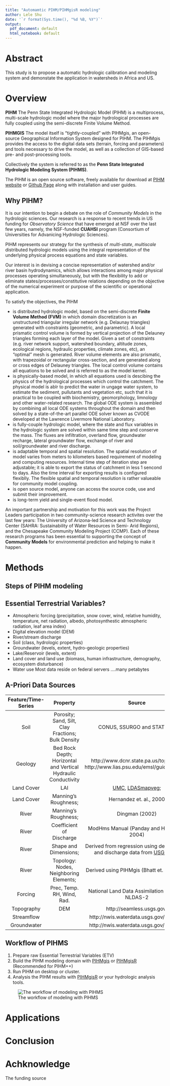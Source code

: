 ```yaml
---
title: "Automamtic PIHM/PIHMgisR modeling"
author: Lele Shu
date: '`r format(Sys.time(), "%d %B, %Y")`'
output:
  pdf_document: default
  html_notebook: default
---
```

# Abstract
This study is to propose a automatic hydrologic calibration and modeling system and demonstate the application in watersheds in Africa and US.

# Overview

**PIHM** The Penn State Integrated Hydrologic Model (PIHM) is a multiprocess, multi-scale hydrologic model where the major hydrological processes are fully coupled using the semi-discrete Finite Volume Method.

**PIHMGIS** The model itself is "tightly-coupled" with PIHMgis, an open-source Geographical Information System designed for PIHM. The PIHMgis provides the access to the digital data sets (terrain, forcing and parameters) and tools necessary to drive the model, as well as a collection of GIS-based pre- and post-processing tools.

Collectively the system is referred to as the **Penn State Integrated Hydrologic Modeling System (PIHMS)**. 

The PIHM is an open source software, freely available for download at [PIHM website](www.pihm.psu.edu) or [Github Page](https://github.com/shulele/PIHM++) along with installation and user guides.

## Why PIHM?
It is our intention to begin a debate on the role of *Community Models* in the hydrologic sciences. Our research is a response to recent trends in US funding for *Observatory Science* that have emerged at NSF over the last few years, namely, the NSF-funded **CUAHSI** program (Consortium of Universities for Advanicing Hydrologic Sciences).

PIHM represents our strategy for the synthesis of *multi-state*, *multiscale* distributed hydrologic models using the integral representation of the underlying physical process equations and state variables. 

Our interest is in devising a concise representation of watershed and/or river basin hydrodynamics, which allows interactions among major physical processes operating simultaneously, but with the flexibility to add or eliminate states/processes/constitutive relations depending on the objective of the numerical experiment or purpose of the scientific or operational application.

To satisfy the objectives, the PIHM

- is distributed hydrologic model, based on the semi-discrete **Finite Volume Method (FVM)** in which domain discretization is an unstructured triangular irregular network (e.g. Delaunay triangles) generated with constraints (geometric, and parametric). A local prismatic control volume is formed by vertical projection of the Delauney triangles forming each layer of the model. Given a set of constraints (e.g. river network support, watershed boundary, altitude zones, ecological regions, hydraulic properties, climate zones, etc), an “optimal” mesh is generated. River volume elements are also prismatic, with trapezoidal or rectangular cross-section, and are generated along or cross edges of Delauney triangles. The local control volume contains all equations to be solved and is referred to as the model kernel. 
- is physically-based model, in which all equations used is descibing the physics of the hydrological processes which control the catchment. The physical model is ablr to predict the water in ungage water system, to estimate the sediment, pullutants and vegetation etc, such that it is practical to be coupled with biochemistry, geomorphology, limnology and other water-related research. 
The global ODE system is assembled by combining all local ODE systems throughout the domain and then solved by a state-of-the-art parallel ODE solver known as CVODE developed at the Lawrence Livermore National Laboratory.
- is fully-couple hydrologic model, where the state and flux variables in the hydrologic system are solved within same time step and conserve the mass. The fluxes are infiltration, overland flow, groundwater recharge, lateral groundwater flow, exchange of river and soil/groundwater and river discharge.
- is adaptable temporal and spatial resolution. The spatial resolution of model varies from meters to kilometers based requirement of modeling and computing resources. Internal time step of iteration step are adjustable; it is able to export the status of catchment in less  1 sencond to days. Also the time interval for exporting results is configured flexiblly. The flexible spatial and temporal resolution is rather valueable for community model coupling.
- is open source model, anyone can access the source code, use and submit their improvement.
- is long-term yield and single-event flood model.

An important partnership and motivation for this work was the Project Leaders participation in two community-science research activites over the last few years: The University of Arizona-led Science and Technology Center (SAHRA: Sustainability of Water Resources in Semi- Arid Regions), and the Chesapeake Community Modeling Project (CCMP). Each of these research programs has been essential to supporting the concept of **Community Models** for environmental prediction and helping to make it happen.


# Methods

## Steps of PIHM modeling

## Essential Terrestrial Variables?

- Atmospheric forcing (precipitation, snow cover, wind, relative humidity, temperature, net radiation, albedo, photosynthestic atmospheric radiation, leaf area index)
- Digital elevation model (DEM)
- River/stream discharge
- Soil (class, hydrologic properties)
- Groundwater (levels, extent, hydro-geologic properties)
- Lake/Reservoir (levels, extent)
- Land cover and land use (biomass, human infrastructure, demography, ecosystem disturbance)
- Water use
Most data reside on federal servers ....many petabytes

## A-Priori Data Sources

|Feature/Time-Series | Property | Source|
|:------------:|:------------------------:|:------------------:|
|Soil| Porosity; Sand, Silt, Clay Fractions; Bulk Density | CONUS, SSURGO and STATSGO|
|Geology| Bed Rock Depth; Horizontal and Vertical Hydraulic Conductivity | http://www.dcnr.state.pa.us/topogeo/, http://www.lias.psu.edu/emsl/guides/X.html|
|Land Cover|LAI |[UMC](http://glcf.umiacs.umd.edu/data/landcover/data.shtml), [LDASmapveg](http://ldas.gsfc.nasa.gov/LDAS8th/MAPPED.VEG/LDASmapveg.shtml); |
|Land Cover|Manning’s Roughness; | Hernandez et. al., 2000 |
|River| Manning’s Roughness;| Dingman (2002) |
|River| Coefficient of Discharge | ModHms Manual (Panday and Huyakorn, 2004) |
|River| Shape and Dimensions; | Derived from regression using depth, width and discharge data from [USGS data](http://nwis.waterdata.usgs.gov/usa/nwis/measurements)|
|River| Topology: Nodes, Neighboring Elements; | Derived using PIHMgis (Bhatt et. al., 2008)|
|Forcing| Prec, Temp. RH, Wind, Rad. | National Land Data Assimilation System : NLDAS-2|
|Topography| DEM |http://seamless.usgs.gov/ |
|Streamflow| | http://nwis.waterdata.usgs.gov/nwis/sw |
|Groundwater| | http://nwis.waterdata.usgs.gov/nwis/gw |


## Workflow of PIHMS

1. Prepare raw Essential Terrestrial Variables (ETV)
1. Build the PIHM modeling domain with [PIHMgis](http://www.pihm.psu.edu/pihmgis_home.html) or [PIHMgisR](https://github.com/shulele/PIHMgisR) (Recommended for PIHM++)
1. Run PIHM on desktop or cluster.
1. Analysis the PIHM results with [PIHMgisR](https://github.com/shulele/PIHMgisR) or your hydrologic analysis tools.

![The workflow of modeling with PIHMS](./Fig/Documenting the PIHM User Workflow.png)

# Applications

# Conclusion

# Achknowledge
The funding source


